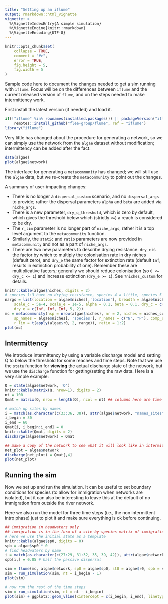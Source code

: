 ```yaml
---
title: "Setting up an iflume"
output: rmarkdown::html_vignette
vignette: >
  %\VignetteIndexEntry{A simple simulation}
  %\VignetteEngine{knitr::rmarkdown}
  %\VignetteEncoding{UTF-8}
---
```


```r
knitr::opts_chunk$set(
	collapse = TRUE,
	comment = "#>",
	error = TRUE,
	fig.height = 5,
	fig.width = 5
)
```


Sample code here to document the changes needed to get a sim running with `iflume`. Focus will be on
the differences between `iflume` and the current released version of `flume`, and on the steps
needed to make intermittency work.

First install the latest version (if needed) and load it.

```r
if(!"iflume" %in% rownames(installed.packages()) || packageVersion("iflume") < "0.5.3.9907")
	remotes::install_github("flee-group/flume", ref = "iflume")
library("iflume")
```


Very little has changed about the procedure for generating a network, so we can simply use the
network from the `algae` dataset without modification; intermittency can be added after the fact.

```r
data(algae)
plot(algae$network)
```


The interface for generating a `metacommunity` has changed; we will still use the `algae` data, but we
re-create the `metacommunity` to point out the changes.

A summary of user-impacting changes:

* There is no longer a `dispersal_custom` scenario, and no `dispersal_args` to provide; rather
the dispersal parameters `alpha` and `beta` are added via `niche_args`.
* There is a new parameter, `dry_q_threshold`, which is zero by default, which gives the threshold
below which (strictly `<=`) a reach is considered to be dry.
* The `r_lim` parameter is no longer part of `niche_args`, rather it is a top level argument to the
`metacommunity` function.
* Similarly, the `static` and `ratio` parameters are now provided in `metacommunity` and not as a
part of `niche_args`.
* There are two new parameters to describe drying resistance: `dry_c` is the factor by which to 
multiply the colonisation rate in dry niches (default zero), and `dry_e` the same factor for
extinction rate (default `Inf`, results in extinction probability of one). Remember these are
multiplicative factors; generally we should reduce colonisation (so `0 <= dry_c <= 1`) and increase
extinction (`dry_e >= 1`). See `?niches_custom` for details.

```r
knitr::kable(algae$niches, digits = 2)
# species 1:3 have no drying resistance, species 4 a little, species 5 a lot
nargs = list(location = algae$niches[,'location'], breadth = algae$niches[, 'breadth'], 
	scale_c = 5e-4, scale_e = 1e-5, alpha = 0.1, beta = 0.1, dry_c = c(0, 0, 0, 0.1, 0.2), 
	dry_e = c(Inf, Inf, Inf, 5, 2))
mc = metacommunity(nsp = nrow(algae$niches), nr = 2, niches = niches_custom, niche_args = nargs,
	sp_names = algae$niches[, 'species'], r_names = c("N", "P"), comp_scale = 3e-6,
	r_lim = t(apply(algae$r0, 2, range)), ratio = 1:2)
plot(mc)
```


## Intermittency

We introduce intermittency by using a variable discharge model and setting Q to below the threshold
for some reaches and time steps. Note that we use the `state` function for **viewing** the actual
discharge state of the network, but we use the `discharge` function for getting/setting the raw
data. Here is a very simple example:

```r
Q = state(algae$network, 'Q')
knitr::kable(matrix(Q, nrow=1), digits = 2)
nt = 100
Qmat = matrix(Q, nrow = length(Q), ncol = nt) ## columns here are time steps

# match up sites by names
i = match(as.character(c(33:36, 38)), attr(algae$network, "names_sites"))
i_begin = 30
i_end = 60
Qmat[i, i_begin:i_end] = 0
knitr::kable(Qmat, digits = 2)
discharge(algae$network) = Qmat

## make a copy of the network to see what it will look like in intermittent phase
net_plot = algae$network
discharge(net_plot) = Qmat[,4]
plot(net_plot)
```


## Running the sim

Now we set up and run the simulation. It can be useful to set boundary conditions for species
(to allow for immigration when networks are isolated), but it can also be interesting to leave this
at the default of no immigration from outside the river network.

Here we also run the model for three time steps (i.e., the non intermittent intro phase) just to
plot it and make sure everything is ok before continuing.

```r
## immigration in headwaters only
## immigration is in the form of a site-by-species matrix of immigration rates
# here we use the initial state as a template
knitr::kable(algae$sp0, digits = 0)
spb = algae$sp0 * 0
# find headwaters by name
i = match(as.character(c(27:29, 31:32, 35, 39, 42)), attr(algae$network, "names_sites")) 
spb[i,] = 0.05 # half the passive dispersal

sim = flume(mc, algae$network, sp0 = algae$sp0, st0 = algae$r0, spb = spb)
sim = run_simulation(sim, nt = i_begin - 1)
plot(sim)

# now run the rest of the time steps
sim = run_simulation(sim, nt = nt - i_begin)
plot(sim) + ggplot2::geom_vline(xintercept = c(i_begin, i_end), linetype = "dotted")
```

